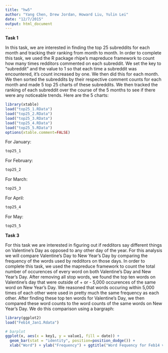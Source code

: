 ---
title: "hw5"
author: "Yang Chen, Drew Jordan, Howard Liu, Yulin Lei"
date: "12/7/2015"
output: html_document
---

**Task 1**

In this task, we are interested in finding the top 25 subreddits for each month and tracking their ranking from month to month. In order to complete this task, we used the R package rhipe's mapreduce framework to count how many times redditors commented on each subreddit. We set the key to "subreddit" and the value to 1 so that each time a subreddit was encountered, it's count increased by one. We then did this for each month. We then sorted the subreddits by their respective comment counts for each month and made 5 top 25 charts of these subreddits. We then tracked the ranking of each subreddit over the course of the 5 months to see if there were any noticeable trends. Here are the 5 charts:

```{r, echo = FALSE, message=FALSE, warning=FALSE}
library(xtable)
load("top25_1.RData")
load("top25_2.RData")
load("top25_3.RData")
load("top25_4.RData")
load("top25_5.RData")
options(xtable.comment=FALSE)
```
For January:
```{r, echo=FALSE}
top25_1
```
For February:
```{r, echo=FALSE}
top25_2
```
For March:
```{r, echo=FALSE}
top25_3
```
For April:
```{r, echo=FALSE}
top25_4
```
For May:
```{r, echo=FALSE}
top25_5
```

**Task 3**

For this task we are interested in figuring out if redditors say different things on Valentine's Day as opposed to any other day of the year. For this analysis we will compare Valentine's Day to New Year's Day by comparing the frequency of the words used by redditors on those days. In order to complete this task, we used the mapreduce framework to count the total number of occurences of every word on both Valentine's Day and New Year's Day. After removing all stop words, we found the top ten words on Valentine's day that were outside of + or - 5,000 occurences of the same word on New Year's Day. We reasoned that words occuring within 5,000 times of each other were used in pretty much the same frequency as each other. After finding these top ten words for Valentine's Day, we then compared these word counts to the word counts of the same words on New Year's Day. We do this comparison using a bargraph:
```{r, echo = FALSE, message=FALSE, warning=FALSE}
library(ggplot2)
load("Feb14_Jan1.Rdata")

# barplot
ggplot(x, aes(x = key1, y = value1, fill = date)) +
  geom_bar(stat = "identity", position=position_dodge()) +
  xlab("Word") + ylab("Frequency") + ggtitle("Word Fequency for Feb14 vs. Jan1")
```